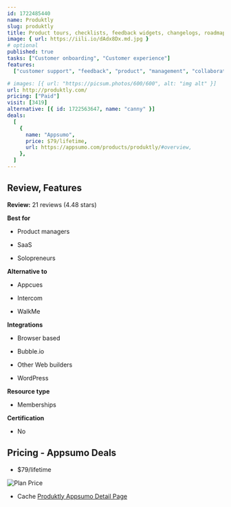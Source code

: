 ```yaml
---
id: 1722485440
name: Produktly
slug: produktly
title: Product tours, checklists, feedback widgets, changelogs, roadmaps & more!
image: { url: https://iili.io/dAdx8Dx.md.jpg }
# optional
published: true
tasks: ["Customer onboarding", "Customer experience"]
features:
  ["customer support", "feedback", "product", "management", "collaboration"]

# images: [{ url: "https://picsum.photos/600/600", alt: "img alt" }]
url: http://produktly.com/
pricing: ["Paid"]
visit: [3419]
alternative: [{ id: 1722563647, name: "canny" }]
deals:
  [
    {
      name: "Appsumo",
      price: $79/lifetime,
      url: https://appsumo.com/products/produktly/#overview,
    },
  ]
---
```


## Review, Features

**Review:** 21 reviews (4.48 stars)

**Best for**

- Product managers

- SaaS

- Solopreneurs

**Alternative to**

- Appcues

- Intercom

- WalkMe

**Integrations**

- Browser based

- Bubble.io

- Other Web builders

- WordPress

**Resource type**

- Memberships

**Certification**

- No

## Pricing - Appsumo Deals

- $79/lifetime

<Img src="https://iili.io/dAdN15X.png" alt="Plan Price" />

- Cache [Produktly Appsumo Detail Page](https://iili.io/dAdNirB.png)
